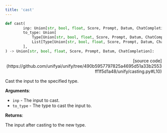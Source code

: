 ```yaml
---
title: 'cast'
---
```


```python
def cast(
        inp: Union[str, bool, float, Score, Prompt, Datum, ChatCompletion],
        to_type: Union[
            Type[Union[str, bool, float, Score, Prompt, Datum, ChatCompletion]],
            List[Type[Union[str, bool, float, Score, Prompt, Datum, ChatCompletion]]]
        ],
) -> Union[str, bool, float, Score, Prompt, Datum, ChatCompletion]:
```

<p align="right">[source code](https://github.com/unifyai/unify/tree/490b5957797825a4695d51a33b2553ff1f5d1a48/unify/casting.py#L10)</p>

Cast the input to the specified type.

**Arguments**:

- `inp` - The input to cast.
- `to_type` - The type to cast the input to.



**Returns**:

The input after casting to the new type.